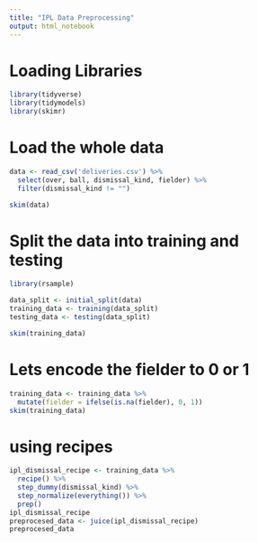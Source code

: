```yaml
---
title: "IPL Data Preprocessing"
output: html_notebook
---
```


# Loading Libraries
```r
library(tidyverse)
library(tidymodels)
library(skimr)

```

# Load the whole data
```r
data <- read_csv('deliveries.csv') %>%
  select(over, ball, dismissal_kind, fielder) %>%
  filter(dismissal_kind != "")

skim(data)

```
# Split the data into training and testing
```r
library(rsample)

data_split <- initial_split(data)
training_data <- training(data_split)
testing_data <- testing(data_split)

skim(training_data)
```
# Lets encode the fielder to 0 or 1
```r
training_data <- training_data %>%
  mutate(fielder = ifelse(is.na(fielder), 0, 1))
skim(training_data)
```

# using recipes 
```r
ipl_dismissal_recipe <- training_data %>%
  recipe() %>%
  step_dummy(dismissal_kind) %>%
  step_normalize(everything()) %>%
  prep()
ipl_dismissal_recipe
preprocesed_data <- juice(ipl_dismissal_recipe)
preprocesed_data
```

